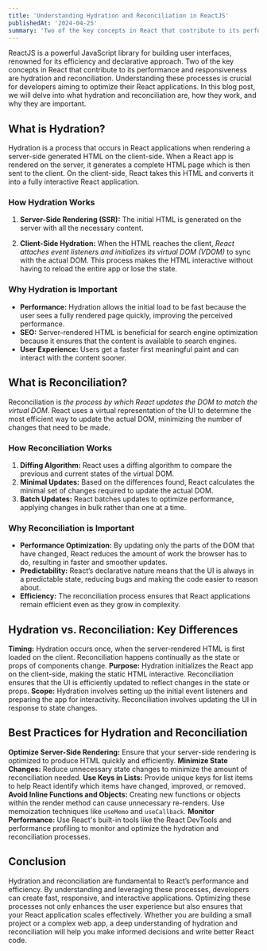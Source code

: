 ```yaml
---
title: 'Understanding Hydration and Reconciliation in ReactJS'
publishedAt: '2024-04-25'
summary: 'Two of the key concepts in React that contribute to its performance and responsiveness are hydration and reconciliation.'
---
```


ReactJS is a powerful JavaScript library for building user interfaces, renowned for its efficiency and declarative approach. Two of the key concepts in React that contribute to its performance and responsiveness are hydration and reconciliation. Understanding these processes is crucial for developers aiming to optimize their React applications. In this blog post, we will delve into what hydration and reconciliation are, how they work, and why they are important.


## What is Hydration?

Hydration is a process that occurs in React applications when rendering a server-side generated HTML on the client-side. When a React app is rendered on the server, it generates a complete HTML page which is then sent to the client. On the client-side, React takes this HTML and converts it into a fully interactive React application.

### How Hydration Works

1. **Server-Side Rendering (SSR):** The initial HTML is generated on the server with all the necessary content.

2. **Client-Side Hydration:** When the HTML reaches the client, *React attaches event listeners and initializes its virtual DOM (VDOM)* to sync with the actual DOM. This process makes the HTML interactive without having to reload the entire app or lose the state.

### Why Hydration is Important

- **Performance:** Hydration allows the initial load to be fast because the user sees a fully rendered page quickly, improving the perceived performance.
- **SEO:** Server-rendered HTML is beneficial for search engine optimization because it ensures that the content is available to search engines.
- **User Experience:** Users get a faster first meaningful paint and can interact with the content sooner.

## What is Reconciliation?

Reconciliation is *the process by which React updates the DOM to match the virtual DOM*. React uses a virtual representation of the UI to determine the most efficient way to update the actual DOM, minimizing the number of changes that need to be made.

### How Reconciliation Works

1. **Diffing Algorithm:** React uses a diffing algorithm to compare the previous and current states of the virtual DOM.
2. **Minimal Updates:** Based on the differences found, React calculates the minimal set of changes required to update the actual DOM.
3. **Batch Updates:** React batches updates to optimize performance, applying changes in bulk rather than one at a time.

### Why Reconciliation is Important

- **Performance Optimization:** By updating only the parts of the DOM that have changed, React reduces the amount of work the browser has to do, resulting in faster and smoother updates.
- **Predictability:** React’s declarative nature means that the UI is always in a predictable state, reducing bugs and making the code easier to reason about.
- **Efficiency:** The reconciliation process ensures that React applications remain efficient even as they grow in complexity.

## Hydration vs. Reconciliation: Key Differences

**Timing:** Hydration occurs once, when the server-rendered HTML is first loaded on the client. Reconciliation happens continually as the state or props of components change.
**Purpose:** Hydration initializes the React app on the client-side, making the static HTML interactive. Reconciliation ensures that the UI is efficiently updated to reflect changes in the state or props.
**Scope:** Hydration involves setting up the initial event listeners and preparing the app for interactivity. Reconciliation involves updating the UI in response to state changes.

## Best Practices for Hydration and Reconciliation

**Optimize Server-Side Rendering:** Ensure that your server-side rendering is optimized to produce HTML quickly and efficiently.
**Minimize State Changes:** Reduce unnecessary state changes to minimize the amount of reconciliation needed.
**Use Keys in Lists:** Provide unique keys for list items to help React identify which items have changed, improved, or removed.
**Avoid Inline Functions and Objects:** Creating new functions or objects within the render method can cause unnecessary re-renders. Use memoization techniques like `useMemo` and `useCallback`.
**Monitor Performance:** Use React's built-in tools like the React DevTools and performance profiling to monitor and optimize the hydration and reconciliation processes.

## Conclusion

Hydration and reconciliation are fundamental to React’s performance and efficiency. By understanding and leveraging these processes, developers can create fast, responsive, and interactive applications. Optimizing these processes not only enhances the user experience but also ensures that your React application scales effectively. Whether you are building a small project or a complex web app, a deep understanding of hydration and reconciliation will help you make informed decisions and write better React code.

